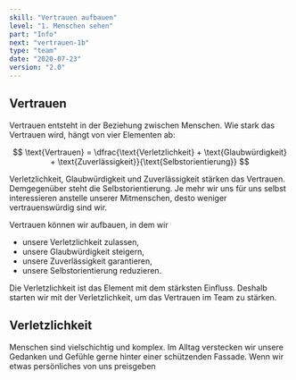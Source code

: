 ```yaml
---
skill: "Vertrauen aufbauen"
level: "1. Menschen sehen"
part: "Info"
next: "vertrauen-1b"
type: "team"
date: "2020-07-23"
version: "2.0"
---
```



<Row className="tutsegment"> 
<Col>

## Vertrauen

Vertrauen entsteht in der Beziehung zwischen Menschen.
Wie stark das Vertrauen wird, hängt von vier Elementen ab:

$$
\text{Vertrauen} = \dfrac{\text{Verletzlichkeit} + \text{Glaubwürdigkeit} + \text{Zuverlässigkeit}}{\text{Selbstorientierung}}
$$

Verletzlichkeit, Glaubwürdigkeit und Zuverlässigkeit stärken das Vertrauen.
Demgegenüber steht die Selbstorientierung. 
Je mehr wir uns für uns selbst interessieren anstelle unserer Mitmenschen, 
desto weniger vertrauenswürdig sind wir.

Vertrauen können wir aufbauen, in dem wir
* unsere Verletzlichkeit zulassen,
* unsere Glaubwürdigkeit steigern,
* unsere Zuverlässigkeit garantieren,
* unsere Selbstorientierung reduzieren.

Die Verletzlichkeit ist das Element mit dem stärksten Einfluss.
Deshalb starten wir mit der Verletzlichkeit, um das Vertrauen im Team zu stärken.

</Col>
</Row>


<Row className="tutsegment"> 
<Col>

## Verletzlichkeit

Menschen sind vielschichtig und komplex.
Im Alltag verstecken wir unsere Gedanken und Gefühle gerne hinter einer schützenden Fassade.
Wenn wir etwas persönliches von uns preisgeben

</Col>
</Row>
